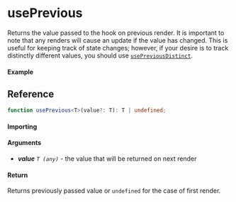 
<Meta title="State/usePrevious" component={Example} />

# usePrevious

Returns the value passed to the hook on previous render. It is important to note that any renders
will cause an update if the value has changed. This is useful for keeping track of state changes;
however, if your desire is to track distinctly different values, you should use
[`usePreviousDistinct`](/docs/state-usepreviousdistinct--example).

#### Example

<Canvas>
	<Story story={Example} inline />
</Canvas>

## Reference

```ts
function usePrevious<T>(value?: T): T | undefined;
```

#### Importing

<ImportPath />

#### Arguments

- _**value**_ _`T (any)`_ - the value that will be returned on next render

#### Return

Returns previously passed value or `undefined` for the case of first render.
